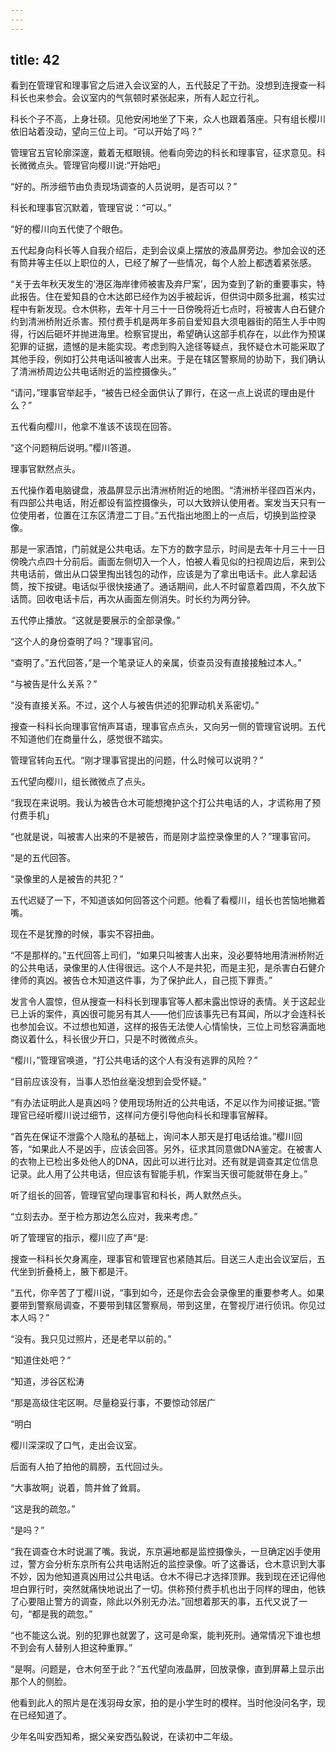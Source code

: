 ```yaml
---
---
---
```

title: 42
---

看到在管理官和理事官之后进入会议室的人，五代鼓足了干劲。没想到连搜查一科科长也来参会。会议室内的气氛顿时紧张起来，所有人起立行礼。

科长个子不高，上身壮硕。见他安闲地坐了下来，众人也跟着落座。只有组长樱川依旧站着没动，望向三位上司。“可以开始了吗？”

管理官五官轮廓深邃，戴着无框眼镜。他看向旁边的科长和理事官，征求意见。科长微微点头。管理官向樱川说:“开始吧」

“好的。所涉细节由负责现场调查的人员说明，是否可以？”

科长和理事官沉默着，管理官说：“可以。”

“好的樱川向五代使了个眼色。

五代起身向科长等人自我介绍后，走到会议桌上摆放的液晶屏旁边。参加会议的还有筒井等主任以上职位的人，已经了解了一些情况，每个人脸上都透着紧张感。

“关于去年秋天发生的‘港区海岸律师被害及弃尸案’，因为查到了新的重要事实，特此报告。住在爱知县的仓木达郎已经作为凶手被起诉，但供词中颇多批漏，核实过程中有新发现。仓木供称，去年十月三十一日傍晚将近七点时，将被害人白石健介约到清洲桥附近杀害。预付费手机是两年多前自爱知县大须电器街的陌生人手中购得，行凶后砸坏并抛进海里。检察官提出，希望确认这部手机存在，以此作为预谋犯罪的证据，遗憾的是未能实现。考虑到购入途径等疑点，我怀疑仓木可能采取了其他手段，例如打公共电话叫被害人出来。于是在辖区警察局的协助下，我们确认了清洲桥周边公共电话附近的监控摄像头。”

“请问，”理事官举起手，“被告已经全面供认了罪行，在这一点上说谎的理由是什么？”

五代看向樱川，他拿不准该不该现在回答。

“这个问题稍后说明。”樱川答道。

理事官默然点头。

五代操作着电脑键盘，液晶屏显示出清洲桥附近的地图。“清洲桥半径四百米内，有四部公共电话，附近都设有监控摄像头，可以大致辨认使用者。案发当天只有一位使用者，位置在江东区清澄二丁目。”五代指出地图上的一点后，切换到监控录像。

那是一家酒馆，门前就是公共电话。左下方的数字显示，时间是去年十月三十一日傍晚六点四十分前后。画面左侧切入一个人，怕被人看见似的扫视周边后，来到公共电话前，做出从口袋里掏出钱包的动作，应该是为了拿出电话卡。此人拿起话筒，按下按键。电话似乎很快接通了。通话期间，此人不时留意着四周，不久放下话筒。回收电话卡后，再次从画面左侧消失。时长约为两分钟。

五代停止播放。“这就是要展示的全部录像。”

“这个人的身份查明了吗？”理事官问。

“查明了。”五代回答，”是一个笔录证人的亲属，侦查员没有直接接触过本人。”

“与被告是什么关系？”

“没有直接关系。不过，这个人与被告供述的犯罪动机关系密切。”

搜查一科科长向理事官悄声耳语，理事官点点头，又向另一侧的管理官说明。五代不知道他们在商量什么，感觉很不踏实。

管理官转向五代。“刚才理事官提出的问题，什么时候可以说明？”

五代望向樱川，组长微微点了点头。

“我现在来说明。我认为被告仓木可能想掩护这个打公共电话的人，才谎称用了预付费手机」

“也就是说，叫被害人出来的不是被告，而是刚才监控录像里的人？”理事官问。

“是的五代回答。

“录像里的人是被告的共犯？”

五代迟疑了一下，不知道该如何回答这个问题。他看了看樱川，组长也苦恼地撇着嘴。

现在不是犹豫的时候，事实不容扭曲。

“不是那样的。”五代回答上司们，“如果只叫被害人出来，没必要特地用清洲桥附近的公共电话，录像里的人住得很远。这个人不是共犯，而是主犯，是杀害白石健介律师的真凶。被告仓木知道这件事，为了保护此人，自己揽下罪责。”

发言令人震惊，但从搜查一科科长到理事官等人都未露出惊讶的表情。关于这起业已上诉的案件，真凶很可能另有其人——他们应该事先已有耳闻，所以才会连科长也参加会议。不过想也知道，这样的报告无法使人心情愉快，三位上司愁容满面地商议着什么，科长很少开口，只是不时微微点头。

“樱川，”管理官唤道，“打公共电话的这个人有没有逃罪的风险？”

“目前应该没有，当事人恐怕丝毫没想到会受怀疑。”

“有办法证明此人是真凶吗？使用现场附近的公共电话，不足以作为间接证据。”管理官已经听樱川说过细节，这样问方便引导他向科长和理事官解释。

“首先在保证不泄露个人隐私的基础上，询问本人那天是打电话给谁。”樱川回答，“如果此人不是凶手，应该会回答。另外，征求其同意做DNA鉴定。在被害人的衣物上已检出多处他人的DNA，因此可以进行比对。还有就是调查其定位信息记录。此人用了公共电话，但应该有智能手机，作案当天很可能就带在身上。”

听了组长的回答，管理官望向理事官和科长，两人默然点头。

“立刻去办。至于检方那边怎么应对，我来考虑。”

听了管理官的指示，樱川应了声“是:

搜查一科科长欠身离座，理事官和管理官也紧随其后。目送三人走出会议室后，五代坐到折叠椅上，腋下都是汗。

“五代，你辛苦了丁樱川说，“事到如今，还是你去会会录像里的重要参考人。如果要带到警察局调查，不要带到辖区警察局，带到这里，在警视厅进行侦讯。你见过本人吗？”

“没有。我只见过照片，还是老早以前的。”

“知道住处吧？”

“知道，涉谷区松涛

“那是高级住宅区啊。尽量稳妥行事，不要惊动邻居广

“明白

樱川深深叹了口气，走出会议室。

后面有人拍了拍他的肩膀，五代回过头。

“大事故啊」说着，筒井耸了耸肩。

“这是我的疏忽。”

“是吗？”

“我在调查仓木时说漏了嘴。我说，东京遍地都是监控摄像头，一旦确定凶手使用过，警方会分析东京所有公共电话附近的监控录像。听了这番话，仓木意识到大事不妙，因为他知道真凶用过公共电话。仓木不得已才选择顶罪。我到现在还记得他坦白罪行时，突然就痛快地说出了一切。供称预付费手机也出于同样的理由，他铁了心要阻止警方的调查，除此以外别无办法。”回想着那天的事，五代又说了一句，“都是我的疏忽。”

“也不能这么说。别的犯罪也就罢了，这可是命案，能判死刑。通常情况下谁也想不到会有人替别人担这种重罪。”

“是啊。问题是，仓木何至于此？”五代望向液晶屏，回放录像，直到屏幕上显示出那个人的侧脸。

他看到此人的照片是在浅羽母女家，拍的是小学生时的模样。当时他没问名字，现在已经知道了。

少年名叫安西知希，据父亲安西弘毅说，在读初中二年级。